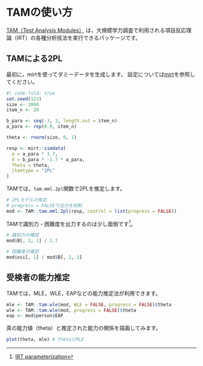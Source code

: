 # TAMの使い方

[TAM（Test Analysis Modules）](https://cran.r-project.org/web/packages/TAM/index.html) は，大規模学力調査で利用される項目反応理論（IRT）の各種分析技法を実行できるパッケージです。


## TAMによる2PL

最初に，mirtを使ってダミーデータを生成します。
設定については[mirt](irt_mirt.qmd#ダミーデータの生成)を参照してください。

```r
#| code-fold: true
set.seed(123)
size <- 3000
item_n <- 20

b_para <- seq(-3, 3, length.out = item_n)
a_para <- rep(0.9, item_n)

theta <- rnorm(size, 0, 1)

resp <- mirt::simdata(
  a = a_para * 1.7,
  d = b_para * -1.7 * a_para,
  Theta = theta,
  itemtype = "2PL"
)
```

TAMでは，`tam.mml.2pl`関数で2PLを推定します。

```r
# 2PLモデルの推定
# progress = FALSEで出力を抑制
mod <- TAM::tam.mml.2pl(resp, control = list(progress = FALSE))
```

TAMで識別力・困難度を出力するのは少し面倒です[^1]。

[^1]: [IRT parameterization](https://embracingheterogeneity.github.io/website/01a_LR.html#the-tam-version)

```r
# 識別力の確認
mod$B[, 2, 1] / 1.7

# 困難度の確認
mod$xsi[, 1] / mod$B[, 2, 1]
```

## 受検者の能力推定
TAMでは，MLE，WLE，EAPなどの能力推定法が利用できます。

```r
mle <- TAM::tam.wle(mod, WLE = FALSE, progress = FALSE)$theta
wle <- TAM::tam.wle(mod, progress = FALSE)$theta
eap <- mod$person$EAP
```

真の能力値（theta）と推定された能力の関係を描画してみます。

```r
plot(theta, mle) # thetaとMLE
```

